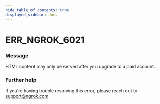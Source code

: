 ```yaml
---
hide_table_of_contents: true
displayed_sidebar: docs
---
```



# ERR_NGROK_6021

### Message
HTML content may only be served after you upgrade to a paid account.

<ErrorDetails error='err_ngrok_6021' />


### Further help
If you're having trouble resolving this error, please reach out to [support@ngrok.com](mailto:support@ngrok.com?subject=Help%20with%20ERR_NGROK_6021)

